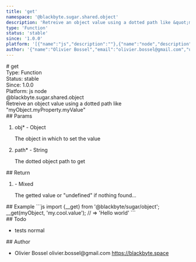 ```yaml
---
title: 'get'
namespace: '@blackbyte.sugar.shared.object'
description: 'Retreive an object value using a dotted path like &quot;myObject.myProperty.myValue&quot;'
type: 'Function'
status: 'stable'
since: '1.0.0'
platform: '[{"name":"js","description":""},{"name":"node","description":""}]'
author: '{"name":"Olivier Bossel","email":"olivier.bossel@gmail.com","url":"https://blackbyte.space"}'
---
```


<div class="docmap-mdx">
  # get
  <div class="_metas">
    <div class="_type">
      <span class="_type-label">Type:</span>
      <span class="_type-value">Function</span>
    </div>
    <div class="_status">
      <span class="_status-label">Status:</span>
      <span class="_status-value -stable">stable</span>
    </div>
    <div class="_since">
      <span class="_since-label">Since:</span>
      <span class="_since-value">1.0.0</span>
    </div>
    <div class="_platform">
      <span class="_platform-label">Platform:</span>
      <span class="_platform-value -js">js</span>
      <span class="_platform-value -node">node</span>
    </div>
  </div>
  <div class="_namespace">@blackbyte.sugar.shared.object</div>
  <div class="_description typo-lead typo-format">
    Retreive an object value using a dotted path like
    &quot;myObject.myProperty.myValue&quot;
  </div>
  <div class="_params">
    ## Params
    <ol class="_list">
      <li class="_item">
        <span class="_name">
          obj<span class="_required">*</span>
        </span>
        <span class="_default">-</span> <span class="_type">Object</span>
        <p class="_description">The object in which to set the value</p>
      </li>
      <li class="_item">
        <span class="_name">
          path<span class="_required">*</span>
        </span>
        <span class="_default">-</span> <span class="_type">String</span>
        <p class="_description">The dotted object path to get</p>
      </li>
    </ol>
  </div>
  <div class="_return">
    ## Return
    <ol class="_list">
      <li class="_item">
        <span class="_default">-</span>
        <span class="_type">Mixed</span>
        <p class="_description">
          The getted value or &quot;undefined&quot; if nothing
          found&period;&period;&period;
        </p>
      </li>
    </ol>
  </div>
  <div class="_examples">
    ## Example ```js import {__get} from '@blackbyte/sugar/object';
    __get(myObject, 'my.cool.value'); // => 'Hello world' ```
  </div>
  <div class="_todo">
    ## Todo
    <ul class="_list">
      <li class="_item">
        <span class="_description">tests</span>
        <span class="_priority -normal">normal</span>
      </li>
    </ul>
  </div>
  <div class="_author">
    ## Author
    <ul class="_list">
      <li class="_item">
        <span class="_name">Olivier Bossel</span>
        <span class="_email">olivier.bossel@gmail.com</span>
        <a href="https://blackbyte.space" target="_blank" class="_url">
          https://blackbyte.space
        </a>
      </li>
    </ul>
  </div>
</div>
